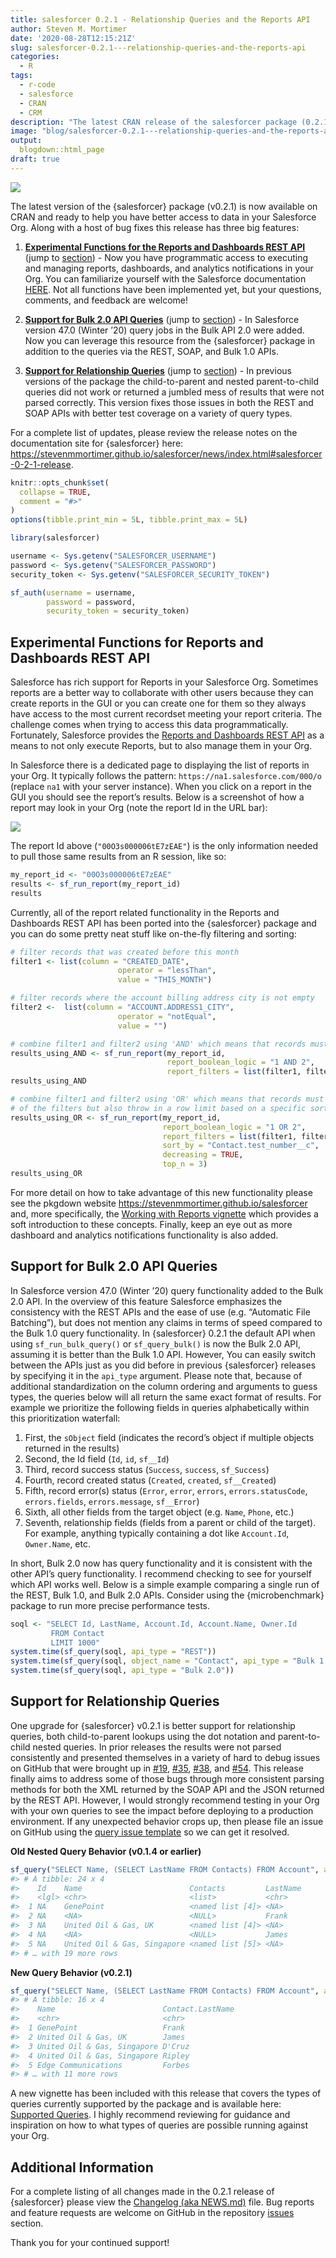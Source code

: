 ```yaml
---
title: salesforcer 0.2.1 - Relationship Queries and the Reports API
author: Steven M. Mortimer
date: '2020-08-28T12:15:21Z'
slug: salesforcer-0.2.1---relationship-queries-and-the-reports-api
categories:
  - R
tags:
  - r-code
  - salesforce
  - CRAN
  - CRM
description: "The latest CRAN release of the salesforcer package (0.2.1) has enhanced support for complex relationship queries and functions to execute and manage reports in your Salesforce Org."
image: "blog/salesforcer-0.2.1---relationship-queries-and-the-reports-api/salesforcer-logo.png"
output:
  blogdown::html_page
draft: true
---
```


<img src="/blog/salesforcer-0.2.1---relationship-queries-and-the-reports-api/salesforcer-logo.png" style="display:block;margin:auto;max-height:300px;" />

The latest version of the {salesforcer} package (v0.2.1) is now available on CRAN 
and ready to help you have better access to data in your Salesforce Org. Along 
with a host of bug fixes this release has three big features:  

  1. <u>**Experimental Functions for the Reports and Dashboards REST API**</u> (jump 
  to <a href="#experimental-functions-for-reports-and-dashboards-rest-api">section</a>) - Now 
  you have programmatic access to executing and managing reports, dashboards, and 
  analytics notifications in your Org. You can familiarize yourself with the 
  Salesforce documentation <a target="_blank" href="https://developer.salesforce.com/docs/atlas.en-us.api_analytics.meta/api_analytics/sforce_analytics_rest_api_intro.htm">HERE</a>. Not all functions have been implemented yet, but your questions, comments, 
  and feedback are welcome!

  2. <u>**Support for Bulk 2.0 API Queries**</u> (jump to 
  <a href="#support-for-bulk-2.0-api-queries">section</a>) - In Salesforce version 47.0 
  (Winter '20) query jobs in the Bulk API 2.0 were added. Now you can leverage 
  this resource from the {salesforcer} package in addition to the queries via 
  the REST, SOAP, and Bulk 1.0 APIs.
  
    
  3. <u>**Support for Relationship Queries**</u> (jump to 
  <a href="#support-for-relationship-queries">section</a>) - In previous versions of the package the 
  child-to-parent and nested parent-to-child queries did not work or returned a 
  jumbled mess of results that were not parsed correctly. This version fixes those 
  issues in both the REST and SOAP APIs with better test coverage on a variety of 
  query types.
  
For a complete list of updates, please review the release notes on the documentation 
site for {salesforcer} here: <a target="_blank" href="https://stevenmmortimer.github.io/salesforcer/news/index.html#salesforcer-0-2-1-release">https://stevenmmortimer.github.io/salesforcer/news/index.html#salesforcer-0-2-1-release</a>.
```r
knitr::opts_chunk$set(
  collapse = TRUE,
  comment = "#>"
)
options(tibble.print_min = 5L, tibble.print_max = 5L)
```
```r
library(salesforcer)

username <- Sys.getenv("SALESFORCER_USERNAME")
password <- Sys.getenv("SALESFORCER_PASSWORD")
security_token <- Sys.getenv("SALESFORCER_SECURITY_TOKEN")

sf_auth(username = username,
        password = password,
        security_token = security_token)
```

## Experimental Functions for Reports and Dashboards REST API

Salesforce has rich support for Reports in your Salesforce Org. Sometimes
reports are a better way to collaborate with other users because they can create
reports in the GUI or you can create one for them so they always have access to
the most current recordset meeting your report criteria. The challenge comes
when trying to access this data programmatically. Fortunately, Salesforce
provides the <a target="_blank"
href="https://developer.salesforce.com/docs/atlas.en-us.api_analytics.meta/api_analytics/sforce_analytics_rest_api_intro.htm">Reports
and Dashboards REST API</a> as a means to not only execute Reports, but to also
manage them in your Org.

In Salesforce there is a dedicated page to displaying the list of reports in your 
Org. It typically follows the pattern: `https://na1.salesforce.com/00O/o` 
(replace `na1` with your server instance). When you click on a report in the GUI 
you should see the report's results. Below is a screenshot of how a report may 
look in your Org (note the report Id in the URL bar): 

<img src="/blog/salesforcer-0.2.1---relationship-queries-and-the-reports-api/report-screenshot.png" style="display:block;margin:auto;max-height:500px;" />

The report Id above (`"00O3s000006tE7zEAE"`) is the only information needed to pull 
those same results from an R session, like so: 

```r
my_report_id <- "00O3s000006tE7zEAE"
results <- sf_run_report(my_report_id)
results
```

Currently, all of the report related functionality in the Reports and Dashboards 
REST API has been ported into the {salesforcer} package and you can do some pretty 
neat stuff like on-the-fly filtering and sorting: 

```r
# filter records that was created before this month
filter1 <- list(column = "CREATED_DATE",
                        operator = "lessThan", 
                        value = "THIS_MONTH")

# filter records where the account billing address city is not empty
filter2 <-  list(column = "ACCOUNT.ADDRESS1_CITY",
                        operator = "notEqual", 
                        value = "")

# combine filter1 and filter2 using 'AND' which means that records must meet both filters
results_using_AND <- sf_run_report(my_report_id, 
                                   report_boolean_logic = "1 AND 2",
                                   report_filters = list(filter1, filter2))
results_using_AND

# combine filter1 and filter2 using 'OR' which means that records must meet one 
# of the filters but also throw in a row limit based on a specific sort order
results_using_OR <- sf_run_report(my_report_id, 
                                  report_boolean_logic = "1 OR 2",
                                  report_filters = list(filter1, filter2), 
                                  sort_by = "Contact.test_number__c", 
                                  decreasing = TRUE, 
                                  top_n = 3)
results_using_OR
```

For more detail on how to take advantage of this new functionality please see
the pkgdown website <a target="_blank"
href="https://stevenmmortimer.github.io/salesforcer">https://stevenmmortimer.github.io/salesforcer</a>
and, more specifically, the <a target="_blank"
href="https://stevenmmortimer.github.io/salesforcer/articles/working-with-reports.html">Working
with Reports vignette</a> which provides a soft introduction to these concepts.
Finally, keep an eye out as more dashboard and analytics notifications
functionality is also added.

## Support for Bulk 2.0 API Queries

In Salesforce version 47.0 (Winter '20) query functionality added to
the Bulk 2.0 API. In the overview of this feature Salesforce emphasizes the
consistency with the REST APIs and the ease of use (e.g. "Automatic File
Batching"), but does not mention any claims in terms of speed compared to the
Bulk 1.0 query functionality. In {salesforcer} 0.2.1 the default API when using
`sf_run_bulk_query()` or `sf_query_bulk()` is now the Bulk 2.0 API, assuming it
is better than the Bulk 1.0 API. However, You can easily switch between the APIs
just as you did before in previous {salesforcer} releases by specifying it in the 
`api_type` argument. Please note that, because of additional standardization on 
the column ordering and arguments to guess types, the queries below will all 
return the same exact format of results. For example we prioritize the following 
fields in queries alphabetically within this prioritization waterfall: 

  1. First, the `sObject` field (indicates the record's object if multiple objects returned in the results)
  2. Second, the Id field (`Id`, `id`, `sf__Id`)
  3. Third, record success status (`Success`, `success`, `sf_Success`)
  4. Fourth, record created status (`Created`, `created`, `sf__Created`)
  5. Fifth, record error(s) status (`Error`, `error`, `errors`, 
  `errors.statusCode`, `errors.fields`, `errors.message`, `sf__Error`)
  6. Sixth, all other fields from the target object (e.g. `Name`, `Phone`, etc.)
  7. Seventh, relationship fields (fields from a parent or child of the target). For example, 
  anything typically containing a dot like `Account.Id`, `Owner.Name`, etc.

In short, Bulk 2.0 now has query functionality and it is consistent with the
other API's query functionality. I recommend checking to see for yourself which
API works well. Below is a simple example comparing a single run of the REST,
Bulk 1.0, and Bulk 2.0 APIs. Consider using the {microbenchmark} package to run
more precise performance tests.

```r
soql <- "SELECT Id, LastName, Account.Id, Account.Name, Owner.Id
         FROM Contact
         LIMIT 1000"
system.time(sf_query(soql, api_type = "REST"))
system.time(sf_query(soql, object_name = "Contact", api_type = "Bulk 1.0"))
system.time(sf_query(soql, api_type = "Bulk 2.0"))
```

## Support for Relationship Queries

One upgrade for {salesforcer} v0.2.1 is better support for relationship queries, 
both child-to-parent lookups using the dot notation and parent-to-child nested 
queries. In prior releases the results were not parsed consistently and presented 
themselves in a variety of hard to debug issues on GitHub that were brought up in <a target="_blank" href="https://github.com/StevenMMortimer/salesforcer/issues/19">#19</a>, <a target="_blank" href="https://github.com/StevenMMortimer/salesforcer/issues/35">#35</a>, <a target="_blank" href="https://github.com/StevenMMortimer/salesforcer/issues/38">#38</a>, and <a target="_blank" href="https://github.com/StevenMMortimer/salesforcer/issues/54">#54</a>. This 
release finally aims to address some of those bugs through more consistent parsing methods 
for both the XML returned by the SOAP API and the JSON returned by the REST API. However, 
I would strongly recommend testing in your Org with your own queries to see the 
impact before deploying to a production environment. If any unexpected behavior 
crops up, then please file an issue on GitHub using the [query issue template](https://github.com/StevenMMortimer/salesforcer/issues/new?assignees=StevenMMortimer&labels=&template=query-issue-template.md&title=) so we can get it resolved.

**Old Nested Query Behavior (v0.1.4 or earlier)**
```r
sf_query("SELECT Name, (SELECT LastName FROM Contacts) FROM Account", api_type="SOAP")
#> # A tibble: 24 x 4
#>    Id    Name                        Contacts         LastName
#>    <lgl> <chr>                       <list>           <chr>   
#>  1 NA    GenePoint                   <named list [4]> <NA>    
#>  2 NA    <NA>                        <NULL>           Frank   
#>  3 NA    United Oil & Gas, UK        <named list [4]> <NA>    
#>  4 NA    <NA>                        <NULL>           James   
#>  5 NA    United Oil & Gas, Singapore <named list [5]> <NA> 
#> # … with 19 more rows
```

**New Query Behavior (v0.2.1)**

```r
sf_query("SELECT Name, (SELECT LastName FROM Contacts) FROM Account", api_type="SOAP")
#> # A tibble: 16 x 4
#>    Name                        Contact.LastName
#>    <chr>                       <chr>
#>  1 GenePoint                   Frank
#>  2 United Oil & Gas, UK        James
#>  3 United Oil & Gas, Singapore D'Cruz
#>  4 United Oil & Gas, Singapore Ripley
#>  5 Edge Communications         Forbes
#> # … with 11 more rows
```

A new vignette has been included with this release that covers the types of
queries currently supported by the package and is available here: <a
target="_blank"
href="https://stevenmmortimer.github.io/salesforcer/articles/supported-queries.html">Supported
Queries</a>. I highly recommend reviewing for guidance and inspiration on how to 
what types of queries are possible running against your Org.

## Additional Information

For a complete listing of all changes made in the 0.2.1 release of {salesforcer} please 
view the <a target="_blank" href="https://stevenmmortimer.github.io/salesforcer/news/index.html#salesforcer-0-2-0-release">Changelog (aka NEWS.md)</a> file. Bug reports and feature requests are welcome on GitHub in the repository <a target="_blank" href="https://github.com/StevenMMortimer/salesforcer/issues">issues</a> section. 

Thank you for your continued support!
